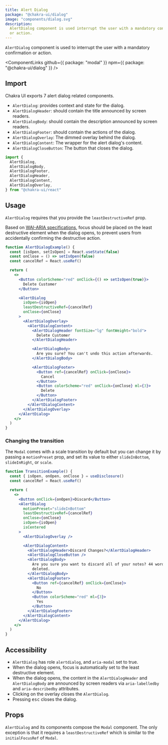 ```yaml
---
title: Alert Dialog
package: "@chakra-ui/dialog"
image: "components/dialog.svg"
description:
  AlertDialog component is used interrupt the user with a mandatory confirmation
  or action.
---
```


`AlertDialog` component is used to interrupt the user with a mandatory
confirmation or action.

<ComponentLinks
  github={{ package: "modal" }}
  npm={{ package: "@chakra-ui/dialog" }}
/>

<carbon-ad></carbon-ad>

## Import

Chakra UI exports 7 alert dialog related components.

- `AlertDialog`: provides context and state for the dialog.
- `AlertDialogHeader`: should contain the title announced by screen readers.
- `AlertDialogBody`: should contain the description announced by screen readers.
- `AlertDialogFooter`: should contain the actions of the dialog.
- `AlertDialogOverlay`: The dimmed overlay behind the dialog.
- `AlertDialogContent`: The wrapper for the alert dialog's content.
- `AlertDialogCloseButton`: The button that closes the dialog.

```js
import {
  AlertDialog,
  AlertDialogBody,
  AlertDialogFooter,
  AlertDialogHeader,
  AlertDialogContent,
  AlertDialogOverlay,
} from "@chakra-ui/react"
```

## Usage

`AlertDialog` requires that you provide the `leastDestructiveRef` prop.

Based on
[WAI-ARIA specifications](https://www.w3.org/TR/wai-aria-practices/#alertdialog),
focus should be placed on the least destructive element when the dialog opens,
to prevent users from accidentally confirming the destructive action.

```jsx
function AlertDialogExample() {
  const [isOpen, setIsOpen] = React.useState(false)
  const onClose = () => setIsOpen(false)
  const cancelRef = React.useRef()

  return (
    <>
      <Button colorScheme="red" onClick={() => setIsOpen(true)}>
        Delete Customer
      </Button>

      <AlertDialog
        isOpen={isOpen}
        leastDestructiveRef={cancelRef}
        onClose={onClose}
      >
        <AlertDialogOverlay>
          <AlertDialogContent>
            <AlertDialogHeader fontSize="lg" fontWeight="bold">
              Delete Customer
            </AlertDialogHeader>

            <AlertDialogBody>
              Are you sure? You can't undo this action afterwards.
            </AlertDialogBody>

            <AlertDialogFooter>
              <Button ref={cancelRef} onClick={onClose}>
                Cancel
              </Button>
              <Button colorScheme="red" onClick={onClose} ml={3}>
                Delete
              </Button>
            </AlertDialogFooter>
          </AlertDialogContent>
        </AlertDialogOverlay>
      </AlertDialog>
    </>
  )
}
```

### Changing the transition

The `Modal` comes with a scale transition by default but you can change it by
passing a `motionPreset` prop, and set its value to either `slideInBottom`,
`slideInRight`, or `scale`.

```jsx
function TransitionExample() {
  const { isOpen, onOpen, onClose } = useDisclosure()
  const cancelRef = React.useRef()

  return (
    <>
      <Button onClick={onOpen}>Discard</Button>
      <AlertDialog
        motionPreset="slideInBottom"
        leastDestructiveRef={cancelRef}
        onClose={onClose}
        isOpen={isOpen}
        isCentered
      >
        <AlertDialogOverlay />

        <AlertDialogContent>
          <AlertDialogHeader>Discard Changes?</AlertDialogHeader>
          <AlertDialogCloseButton />
          <AlertDialogBody>
            Are you sure you want to discard all of your notes? 44 words will be
            deleted.
          </AlertDialogBody>
          <AlertDialogFooter>
            <Button ref={cancelRef} onClick={onClose}>
              No
            </Button>
            <Button colorScheme="red" ml={3}>
              Yes
            </Button>
          </AlertDialogFooter>
        </AlertDialogContent>
      </AlertDialog>
    </>
  )
}
```

## Accessibility

- `AlertDialog` has role `alertdialog`, and `aria-modal` set to true.
- When the dialog opens, focus is automatically set to the least destructive
  element.
- When the dialog opens, the content in the `AlertDialogHeader` and
  `AlertDialogBody` are announced by screen readers via `aria-labelledby` and
  `aria-describedby` attributes.
- Clicking on the overlay closes the `AlertDialog`.
- Pressing <kbd>esc</kbd> closes the dialog.

## Props

`AlertDialog` and its components compose the `Modal` component. The only
exception is that it requires a `leastDestructiveRef` which is similar to the
`initialFocusRef` of `Modal`.

<PropsTable of="AlertDialog" />
